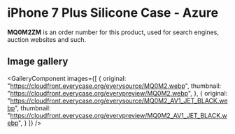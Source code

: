 
# iPhone 7 Plus Silicone Case - Azure

<Callout type='info' emoji='👉🏻'>**MQ0M2ZM** is an order number for this product, used for search engines, auction websites and such.</Callout>

## Image gallery

<GalleryComponent
    images={[
      {
        original: "https://cloudfront.everycase.org/everysource/MQ0M2.webp",
        thumbnail: "https://cloudfront.everycase.org/everypreview/MQ0M2.webp",
      },
      {
        original: "https://cloudfront.everycase.org/everysource/MQ0M2_AV1_JET_BLACK.webp",
        thumbnail: "https://cloudfront.everycase.org/everypreview/MQ0M2_AV1_JET_BLACK.webp",
      }
    ]}
  />
